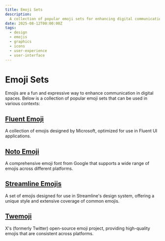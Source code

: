 ```yaml
---
title: Emoji Sets
description:
  A collection of popular emoji sets for enhancing digital communication.
date: 2025-08-12T00:00:00Z
tags:
  - design
  - emojis
  - graphics
  - icons
  - user-experience
  - user-interface
---
```


# Emoji Sets

Emojis are a fun and expressive way to enhance communication in digital spaces.
Below is a collection of popular emoji sets that can be used in various
contexts:

## [**Fluent Emoji**](https://github.com/microsoft/fluentui-emoji)

A collection of emojis designed by Microsoft, optimized for use in Fluent UI
applications.

## [**Noto Emoji**](https://github.com/googlefonts/noto-emoji)

A comprehensive emoji font from Google that supports a wide range of emojis
across different platforms.

## [**Streamline Emojis**](https://streamlinehq.com/emojis)

A set of emojis designed for use in Streamline's design system, offering a
unique style and extensive coverage of common emojis.

## [**Twemoji**](https://github.com/twitter/twemoji)

X's (formerly Twitter) open-source emoji project, providing high-quality emojis
that are consistent across platforms.

